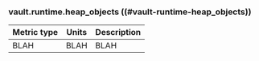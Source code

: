 ### vault.runtime.heap_objects ((#vault-runtime-heap_objects))

Metric type | Units | Description
----------- | ----- | -----------
BLAH     | BLAH    | BLAH